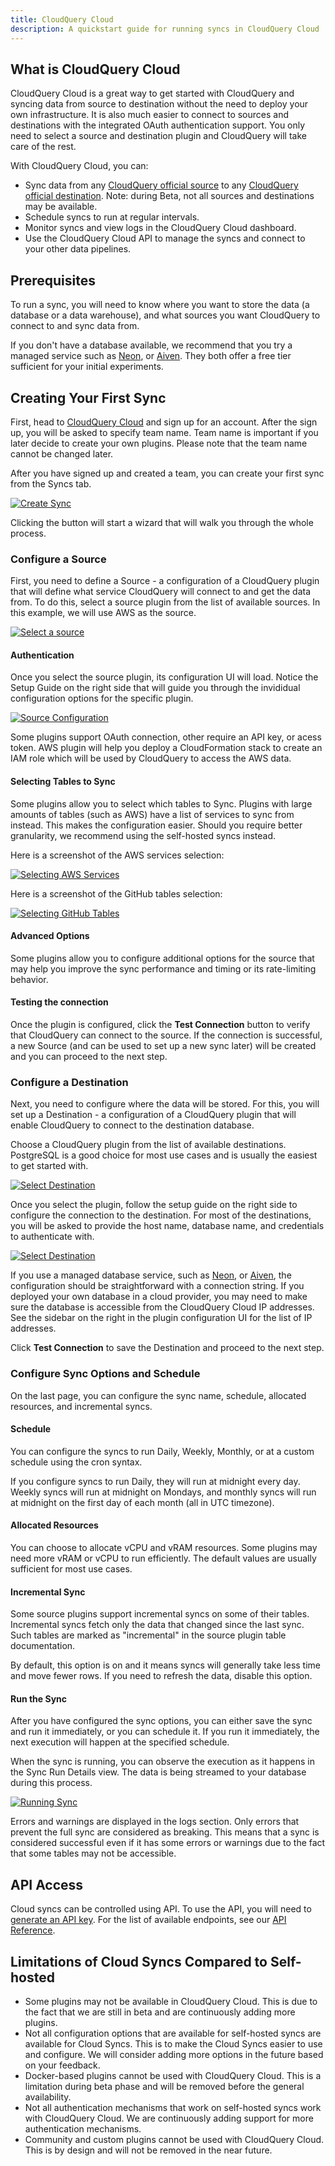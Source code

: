 ```yaml
---
title: CloudQuery Cloud
description: A quickstart guide for running syncs in CloudQuery Cloud
---
```


## What is CloudQuery Cloud

CloudQuery Cloud is a great way to get started with CloudQuery and syncing data from source to destination without the need to deploy your own infrastructure. It is also much easier to connect to sources and destinations with the integrated OAuth authentication support. You only need to select a source and destination plugin and CloudQuery will take care of the rest.

With CloudQuery Cloud, you can:

- Sync data from any [CloudQuery official source](https://hub.cloudquery.io/plugins/source?authors=official) to any [CloudQuery official destination](https://hub.cloudquery.io/plugins/destination?authors=official). Note: during Beta, not all sources and destinations may be available.
- Schedule syncs to run at regular intervals.
- Monitor syncs and view logs in the CloudQuery Cloud dashboard.
- Use the CloudQuery Cloud API to manage the syncs and connect to your other data pipelines.

## Prerequisites

To run a sync, you will need to know where you want to store the data (a database or a data warehouse), and what sources you want CloudQuery to connect to and sync data from.

If you don't have a database available, we recommend that you try a managed service such as [Neon](https://neon.tech/), or [Aiven](https://aiven.io/free-mysql-database). They both offer a free tier sufficient for your initial experiments.

## Creating Your First Sync

First, head to [CloudQuery Cloud](https://cloud.cloudquery.io) and sign up for an account. After the sign up, you will be asked to specify team name. Team name is important if you later decide to create your own plugins. Please note that the team name cannot be changed later.

After you have signed up and created a team, you can create your first sync from the Syncs tab.

[![Create Sync](/images/docs/quickstart/empty-syncs.png)](/images/docs/quickstart/empty-syncs.png)

Clicking the button will start a wizard that will walk you through the whole process.

### Configure a Source

First, you need to define a Source - a configuration of a CloudQuery plugin that will define what service CloudQuery will connect to and get the data from. 
To do this, select a source plugin from the list of available sources. In this example, we will use AWS as the source.

[![Select a source](/images/docs/quickstart/source-1.png)](/images/docs/quickstart/source-1.png)

#### Authentication

Once you select the source plugin, its configuration UI will load. Notice the Setup Guide on the right side that will guide you through the invididual configuration options for the specific plugin.

[![Source Configuration](/images/docs/quickstart/source-2.png)](/images/docs/quickstart/source-2.png)

Some plugins support OAuth connection, other require an API key, or acess token. AWS plugin will help you deploy a CloudFormation stack to create an IAM role which will be used by CloudQuery to access the AWS data.

#### Selecting Tables to Sync

Some plugins allow you to select which tables to Sync. Plugins with large amounts of tables (such as AWS) have a list of services to sync from instead. This makes the configuration easier. Should you require better granularity, we recommend using the self-hosted syncs instead.

Here is a screenshot of the AWS services selection:

[![Selecting AWS Services](/images/docs/quickstart/source-3.png)](/images/docs/quickstart/source-3.png)

Here is a screenshot of the GitHub tables selection:

[![Selecting GitHub Tables](/images/docs/quickstart/source-4.png)](/images/docs/quickstart/source-4.png)

#### Advanced Options

Some plugins allow you to configure additional options for the source that may help you improve the sync performance and timing or its rate-limiting behavior.

#### Testing the connection

Once the plugin is configured, click the **Test Connection** button to verify that CloudQuery can connect to the source. If the connection is successful, a new Source (and can be used to set up a new sync later) will be created and you can proceed to the next step.

### Configure a Destination

Next, you need to configure where the data will be stored. For this, you will set up a Destination - a configuration of a CloudQuery plugin that will enable CloudQuery to connect to the destination database.

Choose a CloudQuery plugin from the list of available destinations. PostgreSQL is a good choice for most use cases and is usually the easiest to get started with.

[![Select Destination](/images/docs/quickstart/destination-1.png)](/images/docs/quickstart/destination-1.png)

Once you select the plugin, follow the setup guide on the right side to configure the connection to the destination. For most of the destinations, you will be asked to provide the host name, database name, and credentials to authenticate with.

[![Select Destination](/images/docs/quickstart/destination-2.png)](/images/docs/quickstart/destination-2.png)

If you use a managed database service, such as [Neon](https://neon.tech/), or [Aiven](https://aiven.io/free-mysql-database), the configuration should be straightforward with a connection string. If you deployed your own database in a cloud provider, you may need to make sure the database is accessible from the CloudQuery Cloud IP addresses. See the sidebar on the right in the plugin configuration UI for the list of IP addresses.

Click **Test Connection** to save the Destination and proceed to the next step.

### Configure Sync Options and Schedule

On the last page, you can configure the sync name, schedule, allocated resources, and incremental syncs.

#### Schedule

You can configure the syncs to run Daily, Weekly, Monthly, or at a custom schedule using the cron syntax.

If you configure syncs to run Daily, they will run at midnight every day. Weekly syncs will run at midnight on Mondays, and monthly syncs will run at midnight on the first day of each month (all in UTC timezone).

#### Allocated Resources

You can choose to allocate vCPU and vRAM resources. Some plugins may need more vRAM or vCPU to run efficiently. The default values are usually sufficient for most use cases.

#### Incremental Sync

Some source plugins support incremental syncs on some of their tables. Incremental syncs fetch only the data that changed since the last sync. Such tables are marked as "incremental" in the source plugin table documentation.

By default, this option is on and it means syncs will generally take less time and move fewer rows. If you need to refresh the data, disable this option.

#### Run the Sync

After you have configured the sync options, you can either save the sync and run it immediately, or you can schedule it. If you run it immediately, the next execution will happen at the specified schedule.

When the sync is running, you can observe the execution as it happens in the Sync Run Details view. The data is being streamed to your database during this process.

[![Running Sync](/images/docs/quickstart/running.png)](/images/docs/quickstart/running.png)

Errors and warnings are displayed in the logs section. Only errors that prevent the full sync are considered as breaking. This means that a sync is considered successful even if it has some errors or warnings due to the fact that some tables may not be accessible.

## API Access

Cloud syncs can be controlled using API. To use the API, you will need to [generate an API key](/docs/deployment/generate-api-key). For the list of available endpoints, see our [API Reference](https://api-docs.cloudquery.io/#tag/syncs).

## Limitations of Cloud Syncs Compared to Self-hosted

- Some plugins may not be available in CloudQuery Cloud. This is due to the fact that we are still in beta and are continuously adding more plugins.
- Not all configuration options that are available for self-hosted syncs are available for Cloud Syncs. This is to make the Cloud Syncs easier to use and configure. We will consider adding more options in the future based on your feedback.
- Docker-based plugins cannot be used with CloudQuery Cloud. This is a limitation during beta phase and will be removed before the general availability.
- Not all authentication mechanisms that work on self-hosted syncs work with CloudQuery Cloud. We are continuously adding support for more authentication mechanisms.
- Community and custom plugins cannot be used with CloudQuery Cloud. This is by design and will not be removed in the near future.

